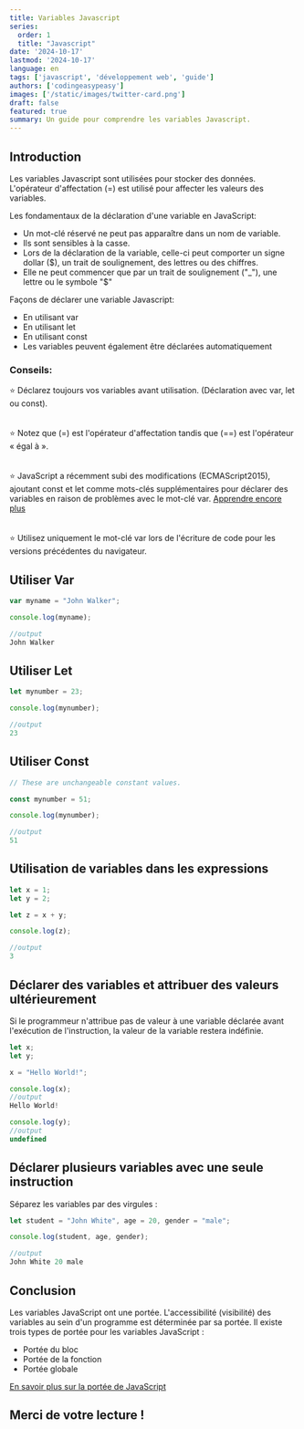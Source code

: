 ```yaml
---
title: Variables Javascript
series:
  order: 1
  title: "Javascript"
date: '2024-10-17'
lastmod: '2024-10-17'
language: en
tags: ['javascript', 'développement web', 'guide']
authors: ['codingeasypeasy']
images: ['/static/images/twitter-card.png']
draft: false
featured: true
summary: Un guide pour comprendre les variables Javascript.
---
```


## Introduction

Les variables Javascript sont utilisées pour stocker des données. L'opérateur d'affectation (=) est utilisé pour affecter les valeurs des variables.

Les fondamentaux de la déclaration d'une variable en JavaScript:
- Un mot-clé réservé ne peut pas apparaître dans un nom de variable.
- Ils sont sensibles à la casse.
- Lors de la déclaration de la variable, celle-ci peut comporter un signe dollar ($), un trait de soulignement, des lettres ou des chiffres.
- Elle ne peut commencer que par un trait de soulignement ("_"), une lettre ou le symbole "$"

Façons de déclarer une variable Javascript:
- En utilisant var
- En utilisant let
- En utilisant const
- Les variables peuvent également être déclarées automatiquement

### Conseils: 
⭐ Déclarez toujours vos variables avant utilisation. (Déclaration avec var, let ou const). <br /><br />  
⭐ Notez que (=) est l'opérateur d'affectation tandis que (==) est l'opérateur « égal à ». <br /><br />  
⭐ JavaScript a récemment subi des modifications (ECMAScript2015), ajoutant const et let comme mots-clés supplémentaires pour déclarer des variables en raison de problèmes avec le mot-clé var. [Apprendre encore plus](https://www.codingeasypeasy.com/) <br /><br />  
⭐ Utilisez uniquement le mot-clé var lors de l'écriture de code pour les versions précédentes du navigateur.

## Utiliser Var

```ts:contentlayer.config.ts
var myname = "John Walker";

console.log(myname);

//output
John Walker
```

## Utiliser Let

```ts:contentlayer.config.ts
let mynumber = 23;

console.log(mynumber);

//output
23
```

## Utiliser Const

```ts:contentlayer.config.ts
// These are unchangeable constant values.

const mynumber = 51;

console.log(mynumber);

//output
51
```

## Utilisation de variables dans les expressions

```ts:contentlayer.config.ts
let x = 1;
let y = 2;

let z = x + y;

console.log(z);

//output
3
```

## Déclarer des variables et attribuer des valeurs ultérieurement

Si le programmeur n'attribue pas de valeur à une variable déclarée avant l'exécution de l'instruction, la valeur de la variable restera indéfinie.

```ts:contentlayer.config.ts
let x;
let y;

x = "Hello World!";

console.log(x);
//output
Hello World!

console.log(y);
//output
undefined
```

## Déclarer plusieurs variables avec une seule instruction

Séparez les variables par des virgules :

```ts:contentlayer.config.ts
let student = "John White", age = 20, gender = "male";

console.log(student, age, gender);

//output
John White 20 male
```

## Conclusion

Les variables JavaScript ont une portée.
L'accessibilité (visibilité) des variables au sein d'un programme est déterminée par sa portée.
Il existe trois types de portée pour les variables JavaScript :
- Portée du bloc
- Portée de la fonction
- Portée globale

[En savoir plus sur la portée de JavaScript](https://www.codingeasypeasy.com/) 

## Merci de votre lecture !